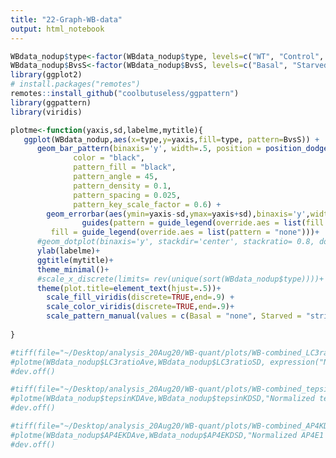 ```yaml
---
title: "22-Graph-WB-data"
output: html_notebook
---
```



```r
WBdata_nodup$type<-factor(WBdata_nodup$type, levels=c("WT", "Control", "tepsin", "AP4E1"))
WBdata_nodup$BvsS<-factor(WBdata_nodup$BvsS, levels=c("Basal", "Starved"))
library(ggplot2)
# install.packages("remotes")
remotes::install_github("coolbutuseless/ggpattern")
library(ggpattern)
library(viridis)

plotme<-function(yaxis,sd,labelme,mytitle){
   ggplot(WBdata_nodup,aes(x=type,y=yaxis,fill=type, pattern=BvsS)) + 
      geom_bar_pattern(binaxis='y', width=.5, position = position_dodge(0.9),alpha=.5, stat = "identity",
              color = "black", 
              pattern_fill = "black",
              pattern_angle = 45,
              pattern_density = 0.1,
              pattern_spacing = 0.025,
              pattern_key_scale_factor = 0.6) + 
        geom_errorbar(aes(ymin=yaxis-sd,ymax=yaxis+sd),binaxis='y',width=0.4,position = position_dodge(0.9),alpha=.9, colour="black", size=0.8) +
                guides(pattern = guide_legend(override.aes = list(fill = "white")),
         fill = guide_legend(override.aes = list(pattern = "none")))+
      #geom_dotplot(binaxis='y', stackdir='center', stackratio= 0.8, dotsize = 0.5, position = position_dodge(0.9),alpha=.5)+
      ylab(labelme)+
      ggtitle(mytitle)+
      theme_minimal()+
      #scale_x_discrete(limits= rev(unique(sort(WBdata_nodup$type))))+
      theme(plot.title=element_text(hjust=.5))+
        scale_fill_viridis(discrete=TRUE,end=.9) +
        scale_color_viridis(discrete=TRUE,end=.9)+
        scale_pattern_manual(values = c(Basal = "none", Starved = "stripe"))
  
}

#tiff(file="~/Desktop/analysis_20Aug20/WB-quant/plots/WB-combined_LC3ratio.tiff",width=3000,height=3000,res=600)
#plotme(WBdata_nodup$LC3ratioAve,WBdata_nodup$LC3ratioSD, expression("Normalized LC3 II/I (A.U.)"),"LC3 II/I ratio")
#dev.off()

#tiff(file="~/Desktop/analysis_20Aug20/WB-quant/plots/WB-combined_tepsinKD.tiff",width=3000,height=3000,res=600)
#plotme(WBdata_nodup$tepsinKDAve,WBdata_nodup$tepsinKDSD,"Normalized tepsin expression (A.U.)","tepsin siRNA knockdown")
#dev.off()

#tiff(file="~/Desktop/analysis_20Aug20/WB-quant/plots/WB-combined_AP4KD.tiff",width=3000,height=3000,res=600)
#plotme(WBdata_nodup$AP4EKDAve,WBdata_nodup$AP4EKDSD,"Normalized AP4E1 expression (A.U.)","AP4 epsilon siRNA knockdown")
#dev.off()


```


